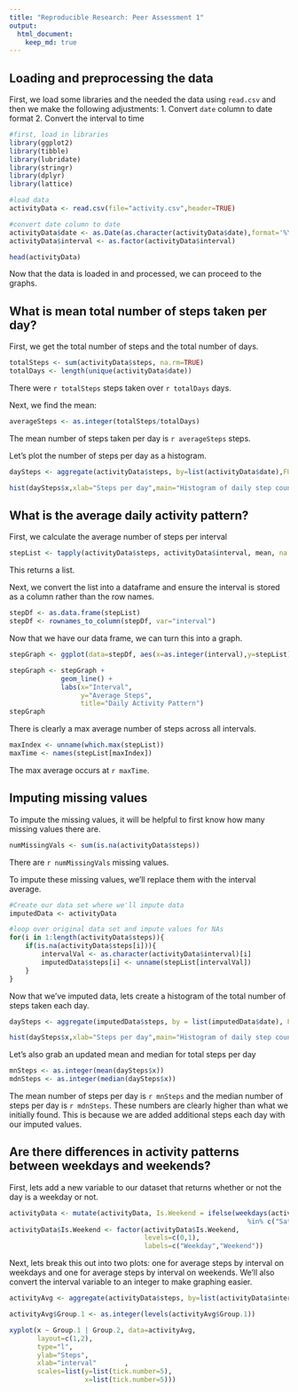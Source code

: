 ```yaml
---
title: "Reproducible Research: Peer Assessment 1"
output: 
  html_document:
    keep_md: true
---
```


## Loading and preprocessing the data
First, we load some libraries and the needed the data using `read.csv` and then we make the following adjustments:
1. Convert `date` column to date format
2. Convert the interval to time

```r
#first, load in libraries
library(ggplot2)
library(tibble)
library(lubridate)
library(stringr)
library(dplyr)
library(lattice)

#load data
activityData <- read.csv(file="activity.csv",header=TRUE)

#convert date column to date
activityData$date <- as.Date(as.character(activityData$date),format='%Y-%m-%d')
activityData$interval <- as.factor(activityData$interval)

head(activityData)


```

Now that the data is loaded in and processed, we can proceed to the graphs.


## What is mean total number of steps taken per day?

First, we get the total number of steps and the total number of days.
```r
totalSteps <- sum(activityData$steps, na.rm=TRUE)
totalDays <- length(unique(activityData$date))
```
There were `r totalSteps` steps taken over `r totalDays` days.

Next, we find the mean:

```r
averageSteps <- as.integer(totalSteps/totalDays)
```
The mean number of steps taken per day is `r averageSteps` steps.

Let's plot the number of steps per day as a histogram.
```r
daySteps <- aggregate(activityData$steps, by=list(activityData$date),FUN=sum, na.rm=TRUE)

hist(daySteps$x,xlab="Steps per day",main="Histogram of daily step count")
```

## What is the average daily activity pattern?

First, we calculate the average number of steps per interval
```r
stepList <- tapply(activityData$steps, activityData$interval, mean, na.rm=TRUE)
```
This returns a list.

Next, we convert the list into a dataframe and ensure the interval is stored as a column rather than the row names.
```r
stepDf <- as.data.frame(stepList)
stepDf <- rownames_to_column(stepDf, var="interval")
```

Now that we have our data frame, we can turn this into a graph.

```r
stepGraph <- ggplot(data=stepDf, aes(x=as.integer(interval),y=stepList))

stepGraph <- stepGraph +
             geom_line() +
             labs(x="Interval",
                  y="Average Steps",
                  title="Daily Activity Pattern")
stepGraph

```

There is clearly a max average number of steps across all intervals.
```r
maxIndex <- unname(which.max(stepList))
maxTime <- names(stepList[maxIndex])
```
The max average occurs at `r maxTime`.


## Imputing missing values

To impute the missing values, it will be helpful to first know how many missing values there are.
```r
numMissingVals <- sum(is.na(activityData$steps))
```

There are `r numMissingVals` missing values. 

To impute these missing values, we'll replace them with the interval average.
```r
#Create our data set where we'll impute data
imputedData <- activityData

#loop over original data set and impute values for NAs
for(i in 1:length(activityData$steps)){
    if(is.na(activityData$steps[i])){
        intervalVal <- as.character(activityData$interval)[i]
        imputedData$steps[i] <- unname(stepList[intervalVal])
    }
}
```

Now that we've imputed data, lets create a histogram of the total number of steps taken each day.
```r
daySteps <- aggregate(imputedData$steps, by = list(imputedData$date), FUN = sum)

hist(daySteps$x,xlab="Steps per day",main="Histogram of daily step count")
```

Let's also grab an updated mean and median for total steps per day

```r
mnSteps <- as.integer(mean(daySteps$x))
mdnSteps <- as.integer(median(daySteps$x))
```

The mean number of steps per day is `r mnSteps` and the median number of steps per day is `r mdnSteps`. These numbers are clearly higher than what we initially found. This is because we are added additional steps each day with our imputed values.

## Are there differences in activity patterns between weekdays and weekends?

First, lets add a new variable to our dataset that returns whether or not the day is a weekday or not.

```r
activityData <- mutate(activityData, Is.Weekend = ifelse(weekdays(activityData$date) 
                                                            %in% c("Saturday","Sunday"),1,0))
activityData$Is.Weekend <- factor(activityData$Is.Weekend,
                                  levels=c(0,1),
                                  labels=c("Weekday","Weekend"))
```

Next, lets break this out into two plots: one for average steps by interval on weekdays and one for average steps by interval on weekends. We'll also convert the interval variable to an integer to make graphing easier.

```r
activityAvg <- aggregate(activityData$steps, by=list(activityData$interval, activityData$Is.Weekend), FUN=mean, na.rm=TRUE)

activityAvg$Group.1 <- as.integer(levels(activityAvg$Group.1))

xyplot(x ~ Group.1 | Group.2, data=activityAvg, 
       layout=c(1,2),
       type="l",
       ylab="Steps",
       xlab="interval"       ,
       scales=list(y=list(tick.number=5),
                   x=list(tick.number=5)))
```
